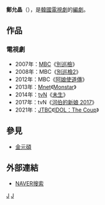 {{藝人
| 姓名     = 鄭允晶 
| 類型     = 編劇
| 圖片     = 
| 圖片尺寸 = 
| 圖片簡介 = 
| 原名     = 
| 外文名   = 정윤정
| 外文     = ko
| 羅馬拼音 = Jung Yoon Jung
| 英文名   = 
| 綽號     = 
| 其他藝名 = 
| 國籍     = {{KOR}}
| 民族     = 
| 籍貫     = 
| 出生日期 = 
| 出生地點 = 
| 職業     = [[編劇|編劇]]
| 語言     = [[韓語|韓語]]
| 教育程度 = 
| 配偶     = 
| 出身地   = 
| 出道作   = 
| 出道日期 = 2007年
| 代表作   = 
| 活躍年代 = 
| 經紀公司 = 
}}

{{Infobox Korean name
|hangul = 정윤정
|hanja = {{linktext|鄭|允|晶}}
}}

'''鄭允晶'''（{{lang-ko|'''정윤정'''}}），是[[韓國|韓國]][[電視劇|電視劇]]的[[編劇|編劇]]。

== 作品 ==
=== 電視劇 ===
*2007年：[[文化廣播_(韓國)|MBC]]《[[別巡檢_(電視劇)|別巡檢]]》
*2008年：MBC《[[別巡檢2|別巡檢2]]》
*2012年：MBC《[[阿娘使道傳|阿娘使道傳]]》
*2013年：[[Mnet|Mnet]]《[[Monstar|Monstar]]》
*2014年：[[tvN|tvN]]《[[未生|未生]]》
*2017年：tvN《[[河伯的新娘_2017|河伯的新娘 2017]]》
*2021年：[[JTBC|JTBC]]《[[IDOL：The_Coup|IDOL：The Coup]]》

== 參見  ==
*[[金元碩|金元碩]]

== 外部連結 ==
*[http://search.naver.com/search.naver?sm=tab_hty.top&where=nexearch&ie=utf8&query=%EC%A0%95%EC%9C%A4%EC%A0%95 NAVER搜索] {{Wayback|url=http://search.naver.com/search.naver?sm=tab_hty.top&where=nexearch&ie=utf8&query=%EC%A0%95%EC%9C%A4%EC%A0%95 |date=20190614021214 }}{{ko}}


[[Category:韓國編劇|J]]
[[Category:鄭姓|J]]